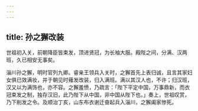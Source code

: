 ```yaml
---
---
---
```

title: 孙之獬改装
---



世祖初入关，前朝降臣皆束发，顶进贤冠，为长袖大服。殿陛之间，分满、汉两班，久已相安无事矣。

淄川孙之獬，明时官列九卿。睿亲王领兵入关时，之獬首先上表归诚，且言其家妇女俱已效满妆，并于朝见时薙发改装，归入满班。满以其汉人也，不许；归汉班，汉又以为满饰也，亦不容。之獬羞愤，乃疏言：「陛下平定中国，万事鼎新，而衣冠束发之制，独存汉旧，此乃陛下从中国，非中国从陛下也。」奏上，世祖叹赏，乃下削发之令。及顺治丁亥，山东布衣谢迁奋起兵入淄川，之獬阖家惨死。